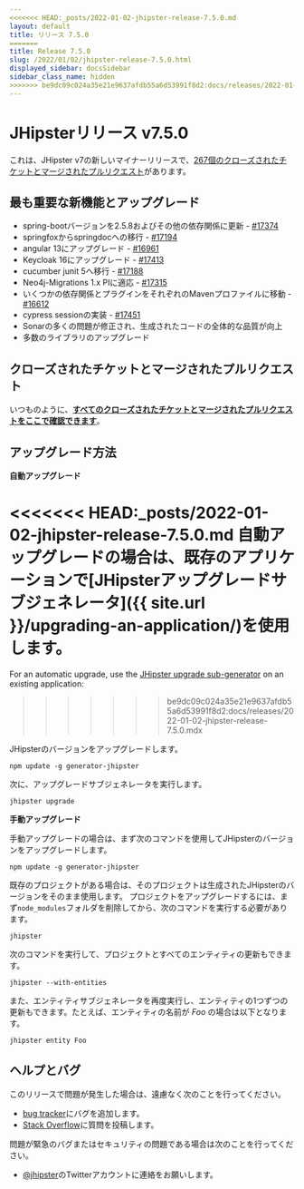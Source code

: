 ```yaml
---
<<<<<<< HEAD:_posts/2022-01-02-jhipster-release-7.5.0.md
layout: default
title: リリース 7.5.0
=======
title: Release 7.5.0
slug: /2022/01/02/jhipster-release-7.5.0.html
displayed_sidebar: docsSidebar
sidebar_class_name: hidden
>>>>>>> be9dc09c024a35e21e9637afdb55a6d53991f8d2:docs/releases/2022-01-02-jhipster-release-7.5.0.mdx
---
```


JHipsterリリース v7.5.0
==================

これは、JHipster v7の新しいマイナーリリースで、[267個のクローズされたチケットとマージされたプルリクエスト](https://github.com/jhipster/generator-jhipster/issues?q=milestone%3A7.5.0+is%3Aclosed)があります。


最も重要な新機能とアップグレード
--------------

- spring-bootバージョンを2.5.8およびその他の依存関係に更新 - [#17374](https://github.com/jhipster/generator-jhipster/pull/17374)
- springfoxからspringdocへの移行 - [#17194](https://github.com/jhipster/generator-jhipster/pull/17194)
- angular 13にアップグレード - [#16961](https://github.com/jhipster/generator-jhipster/pull/16961)
- Keycloak 16にアップグレード - [#17413](https://github.com/jhipster/generator-jhipster/pull/17413)
- cucumber junit 5へ移行 - [#17188](https://github.com/jhipster/generator-jhipster/pull/17188)
- Neo4j-Migrations 1.x PIに適応 - [#17315](https://github.com/jhipster/generator-jhipster/pull/17315)
- いくつかの依存関係とプラグインをそれぞれのMavenプロファイルに移動 - [#16612](https://github.com/jhipster/generator-jhipster/pull/16612)
- cypress sessionの実装 - [#17451](https://github.com/jhipster/generator-jhipster/pull/17451)
- Sonarの多くの問題が修正され、生成されたコードの全体的な品質が向上
- 多数のライブラリのアップグレード

クローズされたチケットとマージされたプルリクエスト
------------
いつものように、__[すべてのクローズされたチケットとマージされたプルリクエストをここで確認できます](https://github.com/jhipster/generator-jhipster/issues?q=milestone%3A7.5.0+is%3Aclosed)__。

アップグレード方法
------------

**自動アップグレード**

<<<<<<< HEAD:_posts/2022-01-02-jhipster-release-7.5.0.md
自動アップグレードの場合は、既存のアプリケーションで[JHipsterアップグレードサブジェネレータ]({{ site.url }}/upgrading-an-application/)を使用します。
=======
For an automatic upgrade, use the [JHipster upgrade sub-generator](/upgrading-an-application/) on an existing application:
>>>>>>> be9dc09c024a35e21e9637afdb55a6d53991f8d2:docs/releases/2022-01-02-jhipster-release-7.5.0.mdx

JHipsterのバージョンをアップグレードします。

```
npm update -g generator-jhipster
```

次に、アップグレードサブジェネレータを実行します。

```
jhipster upgrade
```

**手動アップグレード**

手動アップグレードの場合は、まず次のコマンドを使用してJHipsterのバージョンをアップグレードします。

```
npm update -g generator-jhipster
```

既存のプロジェクトがある場合は、そのプロジェクトは生成されたJHipsterのバージョンをそのまま使用します。
プロジェクトをアップグレードするには、まず`node_modules`フォルダを削除してから、次のコマンドを実行する必要があります。

```
jhipster
```

次のコマンドを実行して、プロジェクトとすべてのエンティティの更新もできます。

```
jhipster --with-entities
```

また、エンティティサブジェネレータを再度実行し、エンティティの1つずつの更新もできます。たとえば、エンティティの名前が _Foo_ の場合は以下となります。

```
jhipster entity Foo
```


ヘルプとバグ
--------------

このリリースで問題が発生した場合は、遠慮なく次のことを行ってください。

- [bug tracker](https://github.com/jhipster/generator-jhipster/issues?state=open)にバグを追加します。
- [Stack Overflow](http://stackoverflow.com/tags/jhipster/info)に質問を投稿します。

問題が緊急のバグまたはセキュリティの問題である場合は次のことを行ってください。

- [@jhipster](https://twitter.com/jhipster)のTwitterアカウントに連絡をお願いします。
